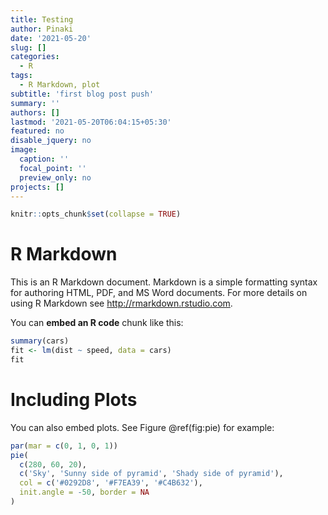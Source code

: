 ```yaml
---
title: Testing
author: Pinaki
date: '2021-05-20'
slug: []
categories:
  - R
tags:
  - R Markdown, plot
subtitle: 'first blog post push'
summary: ''
authors: []
lastmod: '2021-05-20T06:04:15+05:30'
featured: no
disable_jquery: no
image:
  caption: ''
  focal_point: ''
  preview_only: no
projects: []
---
```



```r
knitr::opts_chunk$set(collapse = TRUE)
```

# R Markdown

This is an R Markdown document. Markdown is a simple formatting syntax for authoring HTML, PDF, and MS Word documents. For more details on using R Markdown see <http://rmarkdown.rstudio.com>.

You can **embed an R code** chunk like this:

```r
summary(cars)
fit <- lm(dist ~ speed, data = cars)
fit
```

# Including Plots

You can also embed plots. See Figure \@ref(fig:pie) for example:

```r
par(mar = c(0, 1, 0, 1))
pie(
  c(280, 60, 20),
  c('Sky', 'Sunny side of pyramid', 'Shady side of pyramid'),
  col = c('#0292D8', '#F7EA39', '#C4B632'),
  init.angle = -50, border = NA
)
```